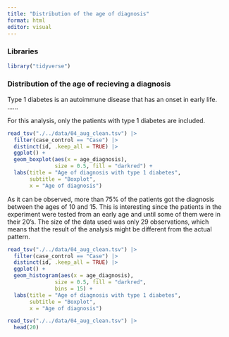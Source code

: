 ```yaml
---
title: "Distribution of the age of diagnosis"
format: html
editor: visual
---
```


### Libraries

```r
library("tidyverse")
```

### Distribution of the age of recieving a diagnosis

Type 1 diabetes is an autoimmune disease that has an onset in early life. ......

For this analysis, only the patients with type 1 diabetes are included.

```r
read_tsv("./../data/04_aug_clean.tsv") |>
  filter(case_control == "Case") |>
  distinct(id, .keep_all = TRUE) |>
  ggplot() +
  geom_boxplot(aes(x = age_diagnosis),
               size = 0.5, fill = "darkred") +
  labs(title = "Age of diagnosis with type 1 diabetes",
       subtitle = "Boxplot",
       x = "Age of diagnosis")
```

As it can be observed, more than 75% of the patients got the diagnosis between the ages of 10 and 15. This is interesting since the patients in the experiment were tested from an early age and until some of them were in their 20's. The size of the data used was only 29 observations, which means that the result of the analysis might be different from the actual pattern.

```r
read_tsv("./../data/04_aug_clean.tsv") |>
  filter(case_control == "Case") |>
  distinct(id, .keep_all = TRUE) |>
  ggplot() +
  geom_histogram(aes(x = age_diagnosis),
               size = 0.5, fill = "darkred",
               bins = 15) +
  labs(title = "Age of diagnosis with type 1 diabetes",
       subtitle = "Boxplot",
       x = "Age of diagnosis")
```

```r
read_tsv("./../data/04_aug_clean.tsv") |>
  head(20)
```
